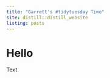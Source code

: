 ```yaml
---
title: "Garrett's #tidytuesday Time"
site: distill::distill_website
listing: posts
---
```


# Hello

Text
